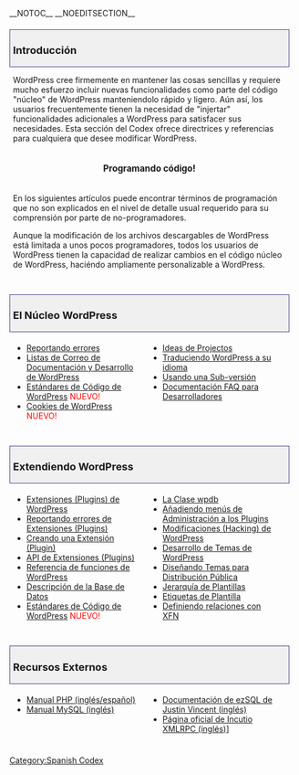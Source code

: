 {{Languages|
{{en|Developer Documentation}}
{{es|Developer Documentation}}
{{it|Documentazione per sviluppatori}}
{{ko|Developer Documentation}}
{{ru|Документация для разработчика}}
{{zh-tw|開發文件}}
}}
__NOTOC__ __NOEDITSECTION__
<div style="width:95%; font-size: 110%; text-decoration:none; padding: 0px 5px; margin: 20px 0px 5px; background-color: #f0f0f0; border: 1px solid darkslateblue">
=== Introducción ===
</div>
<div style="width: 95%; margin:0px 6px">
WordPress cree firmemente en mantener las cosas sencillas y requiere mucho esfuerzo incluir nuevas funcionalidades como parte del código "núcleo" de WordPress manteniendolo rápido y ligero.  Aún así, los usuarios frecuentemente tienen la necesidad de "injertar" funcionalidades adicionales a WordPress para satisfacer sus necesidades. Esta sección del Codex ofrece directrices y referencias para cualquiera que desee modificar WordPress.

<div style="margin:5px; padding:5px; font-size:110%; font-weight:bold; text-align:center">Programando código!</div>

En los siguientes artículos puede encontrar términos de programación que no son explicados en el nivel de detalle usual requerido para su comprensión por parte de no-programadores.

Aunque la modificación de los archivos descargables de WordPress está limitada a unos pocos programadores, todos los usuarios de WordPress tienen la capacidad de realizar cambios en el código núcleo de WordPress, haciéndo ampliamente personalizable a WordPress.
</div>
<div style="clear:both; height:10px">
</div>

<div style="width:95%; font-size: 110%; text-decoration:none; padding: 0px 5px; margin: 20px 0px 5px; background-color: #f0f0f0; border: 1px solid darkslateblue">
=== El Núcleo WordPress ===
</div>
<div style="width: 45%; margin:0px 6px; float:left">
* [[Reportando errores]]
* [[Mailing Lists|Listas de Correo de Documentación y Desarrollo de WordPress]]
* [[Estándares de Código de WordPress]] <span style="color:red">NUEVO!</span>
* [[Cookies de WordPress ]] <span style="color:red">NUEVO!</span>
</div>
<div style="width: 45%; margin:0px 6px; float:left; display: inline">
* [[Ideas de Projectos]]
* [[Translating WordPress|Traduciendo WordPress a su idioma]]
* [[Usando una Sub-versión]]
* [[FAQ Developer Documentation|Documentación FAQ para Desarrolladores]]
</div>
<div style="clear:both; height:10px">
</div>

<div style="width:95%; font-size: 110%; text-decoration:none; padding: 0px 5px; margin: 20px 0px 5px; background-color: #f0f0f0; border: 1px solid darkslateblue">
=== Extendiendo WordPress ===
</div>
<div style="width: 45%; margin:0px 6px; float:left">
* [[Plugins|Extensiones (Plugins) de WordPress ]]
* [http://dev.wp-plugins.org/wiki/TracTickets Reportando errores de Extensiones (Plugins)]
* [[Creando una Extensión (Plugin)]]
* [[Plugin API|API de Extensiones (Plugins)]]
* [[Function Reference|Referencia de funciones de WordPress]]
* [[Descripción de la Base de Datos]]
* [[Estándares de Código de WordPress]] <span style="color:red">NUEVO!</span>
</div>
<div style="width: 45%; margin:0px 6px; float:left; display: inline">
* [[Function_Reference/wpdb Class|La Clase wpdb]]
* [[Adding_Administration_Menus|Añadiendo menús de Administración a los Plugins]]
* [[Modificaciones (Hacking) de WordPress]]
* [[Theme Development|Desarrollo de Temas de WordPress]]
* [[Diseñando Temas para Distribución Pública]]
* [[Jerarquía de Plantillas]]
* [[Etiquetas de Plantilla]]
* [[Definiendo relaciones con XFN]]
</div>
<div style="clear:both; height:10px">
</div>

<div style="width:95%; font-size: 110%; text-decoration:none; padding: 0px 5px; margin: 20px 0px 5px; background-color: #f0f0f0; border: 1px solid darkslateblue">
=== Recursos Externos ===
</div>
<div style="width: 45%; margin:0px 6px; float:left">
* [http://www.php.net/manual/en Manual PHP (inglés/español)]
* [http://dev.mysql.com/doc/mysql/en/index.html Manual MySQL (inglés)]
</div>
<div style="width: 45%; margin:0px 6px; float:left; display: inline">
* [http://justinvincent.com/home/docs/ezsql/ezsqlhelp.htm Documentación de ezSQL de Justin Vincent (inglés)]
* [http://scripts.incutio.com/xmlrpc/ Página oficial de Incutio XMLRPC (inglés)]]
</div>
<div style="clear:both; height:10px">
</div>

{{es:toclist}}

[[Category:Spanish Codex]]